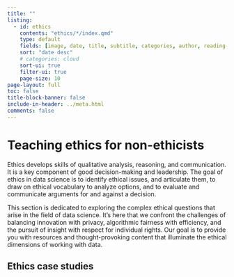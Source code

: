 ```yaml
---
title: ""
listing:
  - id: ethics
    contents: "ethics/*/index.qmd"
    type: default
    fields: [image, date, title, subtitle, categories, author, reading-time]  
    sort: "date desc"
    # categories: cloud
    sort-ui: true
    filter-ui: true
    page-size: 10
page-layout: full
toc: false
title-block-banner: false
include-in-header: ../meta.html
comments: false
---
```


# Teaching ethics for non-ethicists

Ethics develops skills of qualitative analysis, reasoning, and communication. It is a key component of good decision-making and leadership. The goal of ethics in data science is to identify ethical issues, and articulate them, to draw on ethical vocabulary to analyze options, and to evaluate and communicate arguments for and against a decision.

This section is dedicated to exploring the complex ethical questions that arise in the field of data science. It's here that we confront the challenges of balancing innovation with privacy, algorithmic fairness with efficiency, and the pursuit of insight with respect for individual rights. Our goal is to provide you with resources and thought-provoking content that illuminate the ethical dimensions of working with data.



## Ethics case studies

::: {#ethics}
:::
